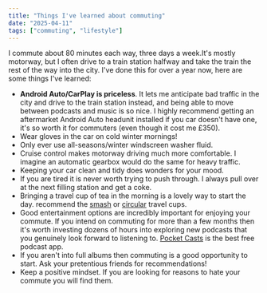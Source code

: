 ```yaml
---
title: "Things I've learned about commuting"
date: "2025-04-11"
tags: ["commuting", "lifestyle"]
---
```



I commute about 80 minutes each way, three days a week.It's mostly motorway, but I often drive to a train station halfway and take the train the rest of the way into the city. I've done this for over a year now, here are some things I've learned:

- **Android Auto/CarPlay is priceless**. It lets me anticipate bad traffic in the city and drive to the train station instead, and being able to move between podcasts and music is so nice. I highly recommend getting an aftermarket Android Auto headunit installed if you car doesn't have one, it's so worth it for commuters (even though it cost me £350). 
- Wear gloves in the car on cold winter mornings!
- Only ever use all-seasons/winter windscreen washer fluid. 
- Cruise control makes motorway driving much more comfortable. I imagine an automatic gearbox would do the same for heavy traffic.
- Keeping your car clean and tidy does wonders for your mood.
- If you are tired it is never worth trying to push through. I always pull over at the next filling station and get a coke. 
- Bringing a travel cup of tea in the morning is a lovely way to start the day. recommend the [smash](https://retail.smashproducts.com/uk/product-category/coffee-drinkware/) or [circular](https://circularandco.com/shop/reusables/circular-reusable-coffee-cup) travel cups.
- Good entertainment options are incredibly important for enjoying your commute. If you intend on commuting for more than a few months then it's worth investing dozens of hours into exploring new podcasts that you genuinely look forward to listening to. [Pocket Casts](https://pocketcasts.com/) is the best free podcast app.
- If you aren't into full albums then commuting is a good opportunity to start. Ask your pretentious friends for recommendations!
- Keep a positive mindset. If you are looking for reasons to hate your commute you will find them.

